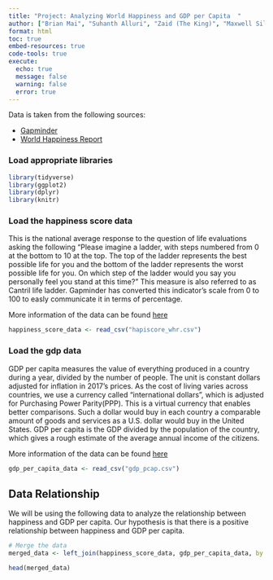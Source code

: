 ```yaml
---
title: "Project: Analyzing World Happiness and GDP per Capita  "
author: ["Brian Mai", "Suhanth Alluri", "Zaid (The King)", "Maxwell Silver"]
format: html
toc: true
embed-resources: true
code-tools: true
execute:
  echo: true
  message: false
  warning: false
  error: true
---
```


Data is taken from the following sources:

- [Gapminder](https://www.gapminder.org/data/documentation/gd001/)
- [World Happiness Report](http://gapm.io/dhapiscore_whr)


### Load appropriate libraries
```r
library(tidyverse)
library(ggplot2)
library(dplyr)
library(knitr)
```

### Load the happiness score data 

This is the national average response to the question of life evaluations asking the following “Please imagine a ladder, with steps numbered from 0 at the bottom to 10 at the top. The top of the ladder represents the best possible life for you and the bottom of the ladder represents the worst possible life for you. On which step of the ladder would you say you personally feel you stand at this time?” This measure is also referred to as Cantril life ladder. Gapminder has converted this indicator's scale from 0 to 100 to easly communicate it in terms of percentage. 

More information of the data can be found [here](https://docs.google.com/spreadsheets/d/1Hh2E8PrDA9nzRY_ikBAF3MSKkHreEUVLXnjE3PtJVVA/edit?gid=501532268#gid=501532268)

```r
happiness_score_data <- read_csv("hapiscore_whr.csv")
```

### Load the gdp data 

GDP per capita measures the value of everything produced in a country during a year, divided by the number of people. The unit is constant dollars adjusted for inflation in 2017’s prices. As the cost of living varies across countries, we use a currency called “international dollars”, which is adjusted for Purchasing Power Parity(PPP). This is a virtual currency that enables better comparisons. Such a dollar would buy in each country a comparable amount of goods and services as a U.S. dollar would buy in the United States. GDP per capita is the GDP divided by the population of the country, which gives a rough estimate of the average annual income of the citizens.

More information of the data can be found [here](https://www.gapminder.org/data/documentation/gd001/)
```r
gdp_per_capita_data <- read_csv("gdp_pcap.csv")
```

## Data Relationship

We will be using the following data to analyze the relationship between happiness and GDP per capita.
Our hypothesis is that there is a positive relationship between happiness and GDP per capita.


```r
# Merge the data
merged_data <- left_join(happiness_score_data, gdp_per_capita_data, by = c("country" = "country"))

head(merged_data)
``` 

